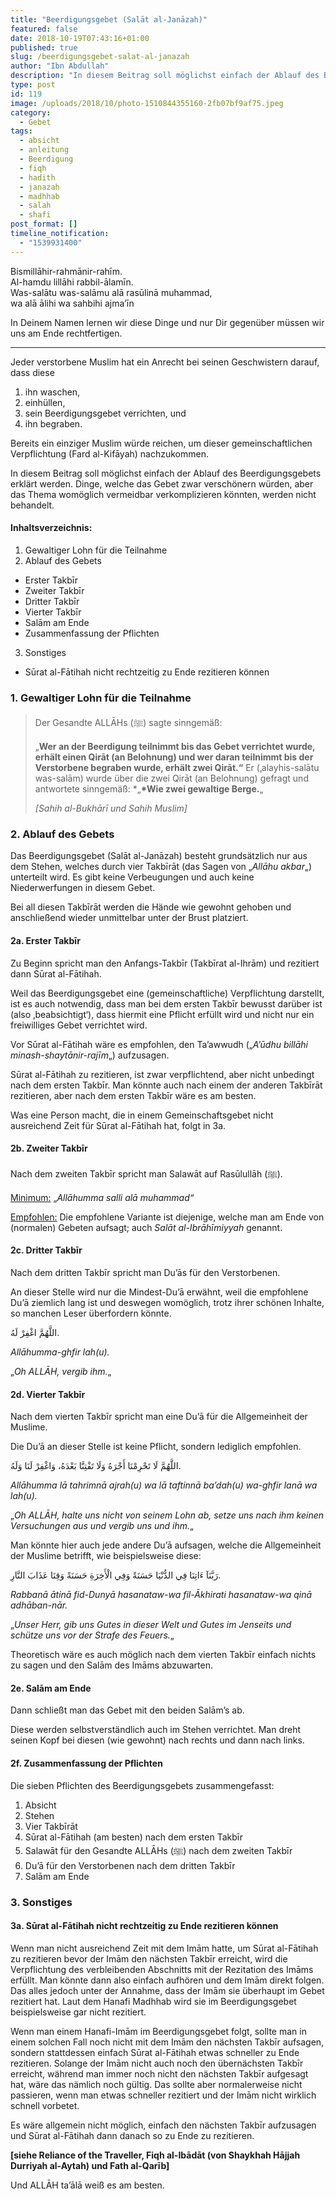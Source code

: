 ```yaml
---
title: "Beerdigungsgebet (Salāt al-Janāzah)"
featured: false
date: 2018-10-19T07:43:16+01:00
published: true
slug: /beerdigungsgebet-salat-al-janazah
author: "Ibn Abdullah"
description: "In diesem Beitrag soll möglichst einfach der Ablauf des Beerdigungsgebets erklärt werden."
type: post
id: 119
image: /uploads/2018/10/photo-1510844355160-2fb07bf9af75.jpeg
category:
  - Gebet
tags:
  - absicht
  - anleitung
  - Beerdigung
  - fiqh
  - hadith
  - janazah
  - madhhab
  - salah
  - shafi
post_format: []
timeline_notification:
  - "1539931400"
---
```


Bismillāhir-rahmānir-rahīm.  
Al-hamdu lillāhi rabbil-ālamīn.  
Was-salātu was-salāmu alā rasūlinā muhammad,  
wa alā ālihi wa sahbihi ajma’īn

In Deinem Namen lernen wir diese Dinge und nur Dir gegenüber müssen wir uns am Ende rechtfertigen.

---

Jeder verstorbene Muslim hat ein Anrecht bei seinen Geschwistern darauf, dass diese

1. ihn waschen,
2. einhüllen,
3. sein Beerdigungsgebet verrichten, und
4. ihn begraben.

Bereits ein einziger Muslim würde reichen, um dieser gemeinschaftlichen Verpflichtung (Fard al-Kifāyah) nachzukommen.

In diesem Beitrag soll möglichst einfach der Ablauf des Beerdigungsgebets erklärt werden. Dinge, welche das Gebet zwar verschönern würden, aber das Thema womöglich vermeidbar verkomplizieren könnten, werden nicht behandelt.

#### Inhaltsverzeichnis:

1. Gewaltiger Lohn für die Teilnahme
2. Ablauf des Gebets

- Erster Takbīr
- Zweiter Takbīr
- Dritter Takbīr
- Vierter Takbīr
- Salām am Ende
- Zusammenfassung der Pflichten

3. Sonstiges

- Sūrat al-Fātihah nicht rechtzeitig zu Ende rezitieren können

### 1. Gewaltiger Lohn für die Teilnahme

> Der Gesandte ALLĀHs (ﷺ) sagte sinngemäß:
>
> „**Wer an der Beerdigung teilnimmt bis das Gebet verrichtet wurde, erhält einen Qirāt (an Belohnung) und wer daran teilnimmt bis der Verstorbene begraben wurde, erhält zwei Qirāt.“** Er (‚alayhis-salātu was-salām) wurde über die zwei Qirāt (an Belohnung) gefragt und antwortete sinngemäß: \*„**\*Wie zwei gewaltige Berge.**„
>
> <cite>\[Sahih al-Bukhārī und Sahih Muslim\]</cite>

### 2. Ablauf des Gebets

Das Beerdigungsgebet (Salāt al-Janāzah) besteht grundsätzlich nur aus dem Stehen, welches durch vier Takbīrāt (das Sagen von „_Allāhu akbar_„) unterteilt wird. Es gibt keine Verbeugungen und auch keine Niederwerfungen in diesem Gebet.

Bei all diesen Takbīrāt werden die Hände wie gewohnt gehoben und anschließend wieder unmittelbar unter der Brust platziert.

#### 2a. Erster Takbīr

Zu Beginn spricht man den Anfangs-Takbīr (Takbīrat al-Ihrām) und rezitiert dann Sūrat al-Fātihah.

Weil das Beerdigungsgebet eine (gemeinschaftliche) Verpflichtung darstellt, ist es auch notwendig, dass man bei dem ersten Takbīr bewusst darüber ist (also ‚beabsichtigt‘), dass hiermit eine Pflicht erfüllt wird und nicht nur ein freiwilliges Gebet verrichtet wird.

Vor Sūrat al-Fātihah wäre es empfohlen, den Ta’awwudh („_A’ūdhu billāhi minash-shaytānir-rajīm_„) aufzusagen.

Sūrat al-Fātihah zu rezitieren, ist zwar verpflichtend, aber nicht unbedingt nach dem ersten Takbīr. Man könnte auch nach einem der anderen Takbīrāt rezitieren, aber nach dem ersten Takbīr wäre es am besten.

Was eine Person macht, die in einem Gemeinschaftsgebet nicht ausreichend Zeit für Sūrat al-Fātihah hat, folgt in 3a.

#### 2b. Zweiter Takbīr

Nach dem zweiten Takbīr spricht man Salawāt auf Rasūlullāh (ﷺ).

<span style="text-decoration:underline;">Minimum:</span> „*Allāhumma salli alā muhammad“*

<span style="text-decoration:underline;">Empfohlen:</span> Die empfohlene Variante
ist diejenige, welche man am Ende von (normalen) Gebeten aufsagt; auch *Salāt al-Ibrāhīmiyyah*
genannt.

#### 2c. Dritter Takbīr

Nach dem dritten Takbīr spricht man Du’ās für den Verstorbenen.

An dieser Stelle wird nur die Mindest-Du’ā erwähnt, weil die empfohlene Du’ā ziemlich lang ist und deswegen womöglich, trotz ihrer schönen Inhalte, so manchen Leser überfordern könnte.

اللَّهُمَّ اغْفِرْ لَهُ.

_Allāhumma-ghfir lah(u)._

„_Oh ALLĀH, vergib ihm._„

#### 2d. Vierter Takbīr

Nach dem vierten Takbīr spricht man eine Du’ā für die Allgemeinheit der Muslime.

Die Du’ā an dieser Stelle ist keine Pflicht, sondern lediglich empfohlen.

اللَّهُمَّ لَا تَحْرِمْنَا أَجْرَهُ وَلَا تَفْتِنَّا بَعْدَهُ، وَاغْفِرْ لَنَا وَلَهُ.

_Allāhumma lā tahrimnā ajrah(u) wa lā taftinnā ba’dah(u) wa-ghfir lanā wa lah(u)._

„_Oh ALLĀH, halte uns nicht von seinem Lohn ab, setze uns nach ihm keinen Versuchungen aus und vergib uns und ihm._„

Man könnte hier auch jede andere Du’ā aufsagen, welche die Allgemeinheit der Muslime betrifft, wie beispielsweise diese:

رَبَّنَآ ءَاتِنَا فِي الدُّنْيَا حَسَنَةً وَفِي الْأَخِرَةِ حَسَنَةً وَقِنَا عَذَابَ النَّارِ.

_Rabbanā ātinā fid-Dunyā hasanataw-wa fil-Ākhirati hasanataw-wa qinā adhāban-nār._

„_Unser Herr, gib uns Gutes in dieser Welt und Gutes im Jenseits und schütze uns vor der Strafe des Feuers._„

Theoretisch wäre es auch möglich nach dem vierten Takbīr einfach nichts zu sagen und den Salām des Imāms abzuwarten.

#### 2e. Salām am Ende

Dann schließt man das Gebet mit den beiden Salām’s ab.

Diese werden selbstverständlich auch im Stehen verrichtet. Man dreht seinen Kopf bei diesen (wie gewohnt) nach rechts und dann nach links.

#### 2f. Zusammenfassung der Pflichten

Die sieben Pflichten des Beerdigungsgebets zusammengefasst:

1. Absicht
2. Stehen
3. Vier Takbīrāt
4. Sūrat al-Fātihah (am besten) nach dem ersten Takbīr
5. Salawāt für den Gesandte ALLĀHs (ﷺ) nach dem zweiten Takbīr
6. Du’ā für den Verstorbenen nach dem dritten Takbīr
7. Salām am Ende

### 3. Sonstiges

#### 3a. Sūrat al-Fātihah nicht rechtzeitig zu Ende rezitieren können

Wenn man nicht ausreichend Zeit mit dem Imām hatte, um Sūrat al-Fātihah zu rezitieren bevor der Imām den nächsten Takbīr erreicht, wird die Verpflichtung des verbleibenden Abschnitts mit der Rezitation des Imāms erfüllt. Man könnte dann also einfach aufhören und dem Imām direkt folgen. Das alles jedoch unter der Annahme, dass der Imām sie überhaupt im Gebet rezitiert hat. Laut dem Hanafi Madhhab wird sie im Beerdigungsgebet beispielsweise gar nicht rezitiert.

Wenn man einem Hanafi-Imām im Beerdigungsgebet folgt, sollte man in einem solchen Fall noch nicht mit dem Imām den nächsten Takbīr aufsagen, sondern stattdessen einfach Sūrat al-Fātihah etwas schneller zu Ende rezitieren. Solange der Imām nicht auch noch den übernächsten Takbīr erreicht, während man immer noch nicht den nächsten Takbīr aufgesagt hat, wäre das nämlich noch gültig. Das sollte aber normalerweise nicht passieren, wenn man etwas schneller rezitiert und der Imām nicht wirklich schnell vorbetet.

Es wäre allgemein nicht möglich, einfach den nächsten Takbīr aufzusagen und Sūrat al-Fātihah dann danach so zu Ende zu rezitieren.

**\[siehe Reliance of the Traveller, Fiqh al-Ibādāt (von Shaykhah Hājjah Durriyah al-Aytah) und Fath al-Qarīb\]**

Und ALLĀH ta’ālā weiß es am besten.
